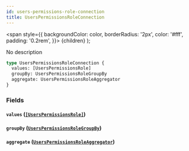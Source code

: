 ```yaml
---
id: users-permissions-role-connection
title: UsersPermissionsRoleConnection
---
```


<span
style={{
      backgroundColor: color,
      borderRadius: '2px',
      color: '#fff',
      padding: '0.2rem',
    }}>
{children}
</span>
);

No description

```graphql
type UsersPermissionsRoleConnection {
  values: [UsersPermissionsRole]
  groupBy: UsersPermissionsRoleGroupBy
  aggregate: UsersPermissionsRoleAggregator
}
```

### Fields

#### `values` ([`[UsersPermissionsRole]`](/v1/objects/users-permissions-role))

#### `groupBy` ([`UsersPermissionsRoleGroupBy`](/v1/objects/users-permissions-role-group-by))

#### `aggregate` ([`UsersPermissionsRoleAggregator`](/v1/objects/users-permissions-role-aggregator))
